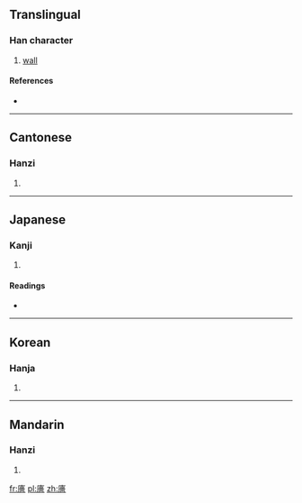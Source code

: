 ==Translingual==

===Han character===
{{Han char|rn=53|rad=广|as=13|sn=16|four=0026<sub>1</sub>|canj=戈土人田 (IGOW)|ids=⿸[[广]][[嗇]]}}

# [[wall]]

====References====
* {{Han ref|kx=0351.150|dkj=09509|dj=0664.170|hdz=20905.030|uh=5EE7|ud=24295|bh=E970|bd=59760}}

----

==Cantonese==

===Hanzi===
{{yue-hanzi|jyut=|y=cheung4}}

# {{defn|lang=yue|sort=广13}}

----

==Japanese==

===Kanji===
{{ja-kanji|grade=|rs=广13}}

# {{defn|lang=ja|sort=广13}}

====Readings====
* {{ja-readings|on=[[しゃう]] (shau), [[ざう]] (zau)|kun=}}

----

==Korean==

===Hanja===
{{ko-hanja|hangeul=장|rv=jang|mr=chang}}

# {{defn|lang=ko|sort=广13}}

----

==Mandarin==

===Hanzi===
{{cmn-hanzi|pin=[[qiáng]] ([[qiang2]])|wg=ch'iang<sup>2</sup>}}

# {{defn|lang=cmn|sort=广13}}

[[fr:廧]]
[[pl:廧]]
[[zh:廧]]